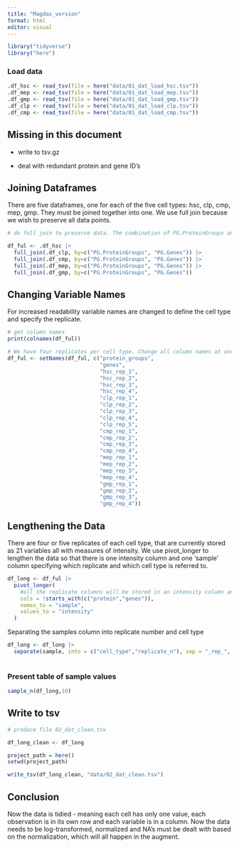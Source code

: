 ```yaml
---
title: "Magdas_version"
format: html
editor: visual
---
```


```r
library("tidyverse")
library("here")
```

### Load data

```r

.df_hsc <- read_tsv(file = here("data/01_dat_load_hsc.tsv"))
.df_mep <- read_tsv(file = here("data/01_dat_load_mep.tsv"))
.df_gmp <- read_tsv(file = here("data/01_dat_load_gmp.tsv"))
.df_clp <- read_tsv(file = here("data/01_dat_load_clp.tsv"))
.df_cmp <- read_tsv(file = here("data/01_dat_load_cmp.tsv"))

```

## Missing in this document

-   write to tsv.gz

-   deal with redundant protein and gene ID's

## Joining Dataframes

There are five dataframes, one for each of the five cell types: hsc, clp, cmp, mep, gmp. They must be joined together into one. We use full join because we wish to preserve all data points.

```r

# do full join to preserve data. The combination of PG.ProteinGroups and PG.Genes is the same for all data frames, so we join by both columns

df_ful <- .df_hsc |> 
  full_join(.df_clp, by=c("PG.ProteinGroups", "PG.Genes")) |> 
  full_join(.df_cmp, by=c("PG.ProteinGroups", "PG.Genes")) |> 
  full_join(.df_mep, by=c("PG.ProteinGroups", "PG.Genes")) |>
  full_join(.df_gmp, by=c("PG.ProteinGroups", "PG.Genes")) 


```

## Changing Variable Names

For increased readability variable names are changed to define the cell type and specify the replicate.

```r
# get column names
print(colnames(df_ful))

# We have four replicates per cell type. Change all column names at once for easier readability.
df_ful <- setNames(df_ful, c("protein_groups",
                             "genes",
                             "hsc_rep_1",
                             "hsc_rep_2",
                             "hsc_rep_3",
                             "hsc_rep_4",
                             "clp_rep_1",
                             "clp_rep_2",
                             "clp_rep_3",
                             "clp_rep_4",
                             "clp_rep_5",
                             "cmp_rep_1",
                             "cmp_rep_2",
                             "cmp_rep_3",
                             "cmp_rep_4",
                             "mep_rep_1",
                             "mep_rep_2",
                             "mep_rep_3",
                             "mep_rep_4",
                             "gmp_rep_1",
                             "gmp_rep_2",
                             "gmp_rep_3",
                             "gmp_rep_4"))
```

## Lengthening the Data

There are four or five replicates of each cell type, that are currently stored as 21 variables all with measures of intensity. We use pivot_longer to lengthen the data so that there is one intensity column and one 'sample' column specifying which replicate and which cell type is referred to.

```r
df_long <- df_ful |> 
  pivot_longer(
    #all the replicate columns will be stored in an intensity column and a sample column
    cols = !starts_with(c("protein","genes")), 
    names_to = "sample", 
    values_to = "intensity"
  )
```

Separating the samples column into replicate number and cell type

```r
df_long <- df_long |> 
  separate(sample, into = c("cell_type","replicate_n"), sep = "_rep_", remove = FALSE)
  

```

### Present table of sample values

```r
sample_n(df_long,10)

```

## Write to tsv

```r

# produce file 02_dat_clean.tsv

df_long_clean <- df_long

project_path = here()
setwd(project_path)

write_tsv(df_long_clean, "data/02_dat_clean.tsv") 


```

## Conclusion

Now the data is tidied - meaning each cell has only one value, each observation is in its own row and each variable is in a column. Now the data needs to be log-transformed, normalized and NA's must be dealt with based on the normalization, which will all happen in the augment.
